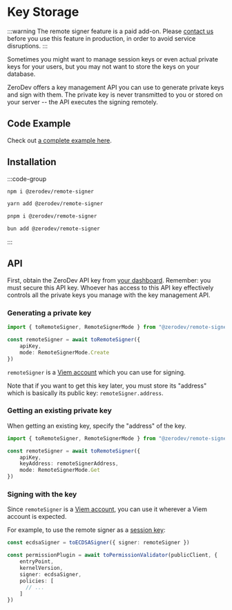 
<VersionWarning version="5.3.x" /> 

# Key Storage

:::warning
The remote signer feature is a paid add-on.  Please [contact us](https://t.me/derek_chiang) before you use this feature in production, in order to avoid service disruptions.
:::

Sometimes you might want to manage session keys or even actual private keys for your users, but you may not want to store the keys on your database.

ZeroDev offers a key management API you can use to generate private keys and sign with them.  The private key is never transmitted to you or stored on your server -- the API executes the signing remotely.

## Code Example

Check out [a complete example here](https://github.com/zerodevapp/zerodev-examples/blob/main/remote-signer/main.ts).

## Installation

:::code-group

```bash [npm]
npm i @zerodev/remote-signer
```

```bash [yarn]
yarn add @zerodev/remote-signer
```

```bash [pnpm]
pnpm i @zerodev/remote-signer
```

```bash [bun]
bun add @zerodev/remote-signer
```

:::

## API

First, obtain the ZeroDev API key from [your dashboard](https://dashboard.zerodev.app/account).  Remember: you must secure this API key.  Whoever has access to this API key effectively controls all the private keys you manage with the key management API.

### Generating a private key

```ts
import { toRemoteSigner, RemoteSignerMode } from "@zerodev/remote-signer"

const remoteSigner = await toRemoteSigner({
    apiKey,
    mode: RemoteSignerMode.Create
})
```

`remoteSigner` is a [Viem account](https://viem.sh/docs/accounts/privateKey) which you can use for signing.

Note that if you want to get this key later, you must store its "address" which is basically its public key: `remoteSigner.address`.

### Getting an existing private key

When getting an existing key, specify the "address" of the key.

```ts
import { toRemoteSigner, RemoteSignerMode } from "@zerodev/remote-signer"

const remoteSigner = await toRemoteSigner({
    apiKey,
    keyAddress: remoteSignerAddress,
    mode: RemoteSignerMode.Get
})
```

### Signing with the key

Since `remoteSigner` is a [Viem account](https://viem.sh/docs/accounts/privateKey), you can use it wherever a Viem account is expected.

For example, to use the remote signer as a [session key](/sdk/v5_3_x/permissions/intro):

```ts
const ecdsaSigner = toECDSASigner({ signer: remoteSigner })

const permissionPlugin = await toPermissionValidator(publicClient, {
    entryPoint,
    kernelVersion,
    signer: ecdsaSigner,
    policies: [
      // ...
    ]
})
```

